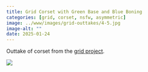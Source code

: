 ```yaml
---
title: Grid Corset with Green Base and Blue Boning
categories: [grid, corset, nsfw, asymmetric]
image: ../www/images/grid-outtakes/4-5.jpg
image-alt: ""
date: 2025-01-24
---
```


Outtake of corset from the [grid project](/posts/2025-01-27_grid-project.html).

![](../www/images/grid-outtakes/4-5.jpg)

